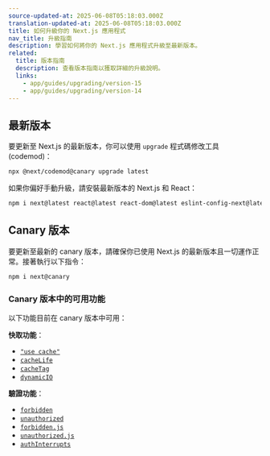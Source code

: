 ```yaml
---
source-updated-at: 2025-06-08T05:18:03.000Z
translation-updated-at: 2025-06-08T05:18:03.000Z
title: 如何升級你的 Next.js 應用程式
nav_title: 升級指南
description: 學習如何將你的 Next.js 應用程式升級至最新版本。
related:
  title: 版本指南
  description: 查看版本指南以獲取詳細的升級說明。
  links:
    - app/guides/upgrading/version-15
    - app/guides/upgrading/version-14
---
```


## 最新版本

要更新至 Next.js 的最新版本，你可以使用 `upgrade` 程式碼修改工具 (codemod)：

```bash filename="終端機"
npx @next/codemod@canary upgrade latest
```

如果你偏好手動升級，請安裝最新版本的 Next.js 和 React：

```bash filename="終端機"
npm i next@latest react@latest react-dom@latest eslint-config-next@latest
```

## Canary 版本

要更新至最新的 canary 版本，請確保你已使用 Next.js 的最新版本且一切運作正常。接著執行以下指令：

```bash filename="終端機"
npm i next@canary
```

### Canary 版本中的可用功能

以下功能目前在 canary 版本中可用：

**快取功能**：

- [`"use cache"`](/docs/app/api-reference/directives/use-cache)
- [`cacheLife`](/docs/app/api-reference/functions/cacheLife)
- [`cacheTag`](/docs/app/api-reference/functions/cacheTag)
- [`dynamicIO`](/docs/app/api-reference/config/next-config-js/dynamicIO)

**驗證功能**：

- [`forbidden`](/docs/app/api-reference/functions/forbidden)
- [`unauthorized`](/docs/app/api-reference/functions/unauthorized)
- [`forbidden.js`](/docs/app/api-reference/file-conventions/forbidden)
- [`unauthorized.js`](/docs/app/api-reference/file-conventions/unauthorized)
- [`authInterrupts`](/docs/app/api-reference/config/next-config-js/authInterrupts)